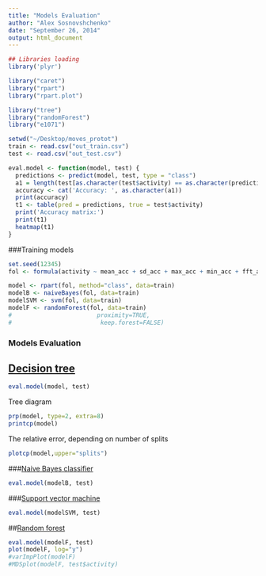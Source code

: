 ```yaml
---
title: "Models Evaluation"
author: "Alex Sosnovshchenko"
date: "September 26, 2014"
output: html_document
---
```


```r
## Libraries loading
library('plyr')

library("caret")
library("rpart")
library("rpart.plot")

library("tree")
library("randomForest")
library("e1071")

setwd("~/Desktop/moves_protot")
train <- read.csv("out_train.csv")
test <- read.csv("out_test.csv")
```


```r
eval.model <- function(model, test) {
  predictions <- predict(model, test, type = "class")
  a1 = length(test[as.character(test$activity) == as.character(predictions),1]) / length(test[,1])
  accuracy <- cat('Accuracy: ', as.character(a1))
  print(accuracy)
  t1 <- table(pred = predictions, true = test$activity)
  print('Accuracy matrix:')
  print(t1)
  heatmap(t1)
}
```

###Training models
```r
set.seed(12345) 
fol <- formula(activity ~ mean_acc + sd_acc + max_acc + min_acc + fft_acc + mean_gyro + sd_gyro + max_gyro + min_gyro + fft_gyro)

model <- rpart(fol, method="class", data=train)
modelB <- naiveBayes(fol, data=train)
modelSVM <- svm(fol, data=train)
modelF <- randomForest(fol, data=train)
#                        proximity=TRUE,
#                         keep.forest=FALSE)
```

### Models Evaluation
## [Decision tree](http://en.wikipedia.org/wiki/Decision_tree_learning)
```r
eval.model(model, test)
```

Tree diagram
```r
prp(model, type=2, extra=8)
printcp(model)
```

The relative error, depending on number of splits
```r
plotcp(model,upper="splits")
```

###[Naive Bayes classifier](http://en.wikipedia.org/wiki/Naive_Bayes_classifier)
```r
eval.model(modelB, test)
```

###[Support vector machine](http://en.wikipedia.org/wiki/Support_vector_machine)
```r
eval.model(modelSVM, test)
```

##[Random forest](http://en.wikipedia.org/wiki/Random_forest)
```r
eval.model(modelF, test)
plot(modelF, log="y")
#varImpPlot(modelF)
#MDSplot(modelF, test$activity)
```